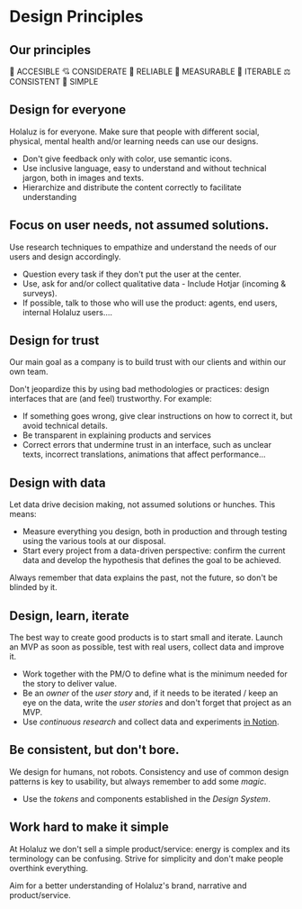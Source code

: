 
<Meta title="Introduction/Design Principles" />

# Design Principles

## Our principles

👥 ACCESIBLE 💘 CONSIDERATE 🤝 RELIABLE 📐 MEASURABLE 🔄 ITERABLE ⚖️ CONSISTENT 🧘 SIMPLE

## Design for everyone

Holaluz is for everyone. Make sure that people with different social, physical, mental health and/or learning needs can use our designs.

- Don't give feedback only with color, use semantic icons.
- Use inclusive language, easy to understand and without technical jargon, both in images and texts.
- Hierarchize and distribute the content correctly to facilitate understanding

## Focus on user needs, not assumed solutions.

Use research techniques to empathize and understand the needs of our users and design accordingly.

- Question every task if they don't put the user at the center.
- Use, ask for and/or collect qualitative data - Include Hotjar (incoming & surveys).
- If possible, talk to those who will use the product: agents, end users, internal Holaluz users....

## Design for trust

Our main goal as a company is to build trust with our clients and within our own team.

Don't jeopardize this by using bad methodologies or practices: design interfaces that are (and feel) trustworthy. For example:

- If something goes wrong, give clear instructions on how to correct it, but avoid technical details.
- Be transparent in explaining products and services
- Correct errors that undermine trust in an interface, such as unclear texts, incorrect translations, animations that affect performance...

## Design with data

Let data drive decision making, not assumed solutions or hunches. This means:

- Measure everything you design, both in production and through testing using the various tools at our disposal.
- Start every project from a data-driven perspective: confirm the current data and develop the hypothesis that defines the goal to be achieved.

Always remember that data explains the past, not the future, so don't be blinded by it.

## Design, learn, iterate

The best way to create good products is to start small and iterate. Launch an MVP as soon as possible, test with real users, collect data and improve it.

- Work together with the PM/O to define what is the minimum needed for the story to deliver value.
- Be an *owner* of the *user story* and, if it needs to be iterated / keep an eye on the data, write the *user stories* and don't forget that project as an MVP.
- Use *continuous research* and collect data and experiments [in Notion](https://www.notion.so/holaluz/Product-Design-9d76023b9dcf408ea2bed85e34598dc8?p=8fcf3711c19143018df4a892e4b90aea).

## Be consistent, but don't bore.

We design for humans, not robots. Consistency and use of common design patterns is key to usability, but always remember to add some *magic*.

- Use the *tokens* and components established in the *Design System*.

## Work hard to make it simple

At Holaluz we don't sell a simple product/service: energy is complex and its terminology can be confusing. Strive for simplicity and don't make people overthink everything.

Aim for a better understanding of Holaluz's brand, narrative and product/service.